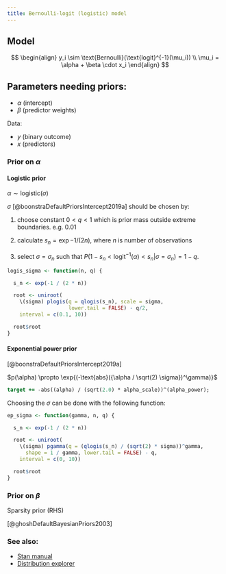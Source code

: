 ```yaml
---
title: Bernoulli-logit (logistic) model
---
```


## Model

$$
\begin{align}
y_i \sim \text{Bernoulli}(\text{logit}^{-1}(\mu_i)) \\
\mu_i = \alpha + \beta \cdot x_i
\end{align}
$$

## Parameters needing priors:

-   $\alpha$ (intercept)
-   $\beta$ (predictor weights)

Data:

-   $y$ (binary outcome)
-   $x$ (predictors)

### Prior on $\alpha$

#### Logistic prior



$\alpha \sim \text{logistic}(\sigma)$

$\sigma$ [@boonstraDefaultPriorsIntercept2019a] should be chosen by:

1. choose constant $0 \lt q \lt 1$ which is prior mass outside extreme
   boundaries. e.g. 0.01

2. calculate $s_n = \exp{-1 / (2n)}$, where $n$ is number of
   observations

3. select $\sigma = \sigma_n$ such that $P(1 - s_n <
   \text{logit}^{-1}(\alpha) < s_n | \sigma = \sigma_n) = 1 - q$.



```r
logis_sigma <- function(n, q) {

  s_n <- exp(-1 / (2 * n))

  root <- uniroot(
    \(sigma) plogis(q = qlogis(s_n), scale = sigma,
                    lower.tail = FALSE) - q/2,
    interval = c(0.1, 10))

  root$root
}
```



#### Exponential power prior

[@boonstraDefaultPriorsIntercept2019a]


$p(\alpha) \propto \exp{(-\text{abs}({\alpha / \sqrt(2) \sigma})^\gamma)}$


```stan
target += -abs((alpha) / (sqrt(2.0) * alpha_scale))^(alpha_power);
```

Choosing the $\sigma$ can be done with the following function:

```r
ep_sigma <- function(gamma, n, q) {

  s_n <- exp(-1 / (2 * n))

  root <- uniroot(
    \(sigma) pgamma(q = (qlogis(s_n) / (sqrt(2) * sigma))^gamma,
      shape = 1 / gamma, lower.tail = FALSE) - q,
    interval = c(0, 10))

  root$root
}
```


### Prior on $\beta$

Sparsity prior (RHS)

[@ghoshDefaultBayesianPriors2003]

### See also:

-   [Stan manual](https://mc-stan.org/docs/functions-reference/binary_distributions.html#bernoulli-logit-distribution)
-   [Distribution explorer](https://distribution-explorer.github.io/discrete/bernoulli.html)
